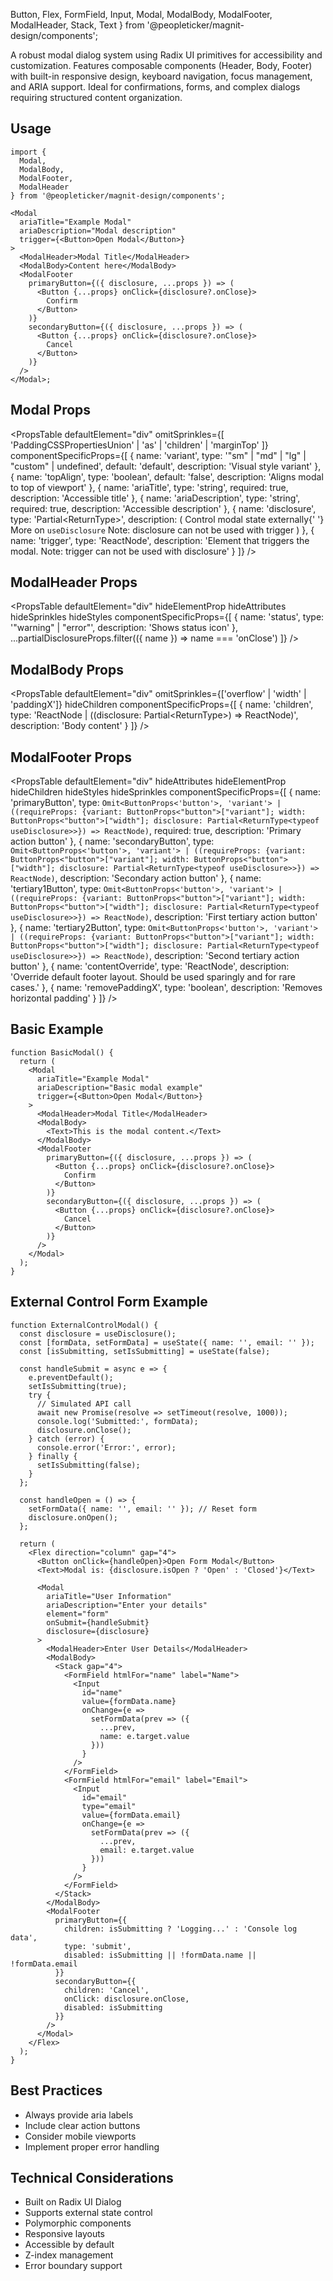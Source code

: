   Button,
  Flex,
  FormField,
  Input,
  Modal,
  ModalBody,
  ModalFooter,
  ModalHeader,
  Stack,
  Text
} from '@peopleticker/magnit-design/components';

A robust modal dialog system using Radix UI primitives for accessibility and
customization. Features composable components (Header, Body, Footer) with
built-in responsive design, keyboard navigation, focus management, and ARIA
support. Ideal for confirmations, forms, and complex dialogs requiring
structured content organization.

## Usage

```tsx
import {
  Modal,
  ModalBody,
  ModalFooter,
  ModalHeader
} from '@peopleticker/magnit-design/components';

<Modal
  ariaTitle="Example Modal"
  ariaDescription="Modal description"
  trigger={<Button>Open Modal</Button>}
>
  <ModalHeader>Modal Title</ModalHeader>
  <ModalBody>Content here</ModalBody>
  <ModalFooter
    primaryButton={({ disclosure, ...props }) => (
      <Button {...props} onClick={disclosure?.onClose}>
        Confirm
      </Button>
    )}
    secondaryButton={({ disclosure, ...props }) => (
      <Button {...props} onClick={disclosure?.onClose}>
        Cancel
      </Button>
    )}
  />
</Modal>;
```

## Modal Props

<PropsTable
  defaultElement="div"
  omitSprinkles={[
    'PaddingCSSPropertiesUnion' | 'as' | 'children' | 'marginTop'
  ]}
  componentSpecificProps={[
    {
      name: 'variant',
      type: '"sm" | "md" | "lg" | "custom" | undefined',
      default: 'default',
      description: 'Visual style variant'
    },
    {
      name: 'topAlign',
      type: 'boolean',
      default: 'false',
      description: 'Aligns modal to top of viewport'
    },
    {
      name: 'ariaTitle',
      type: 'string',
      required: true,
      description: 'Accessible title'
    },
    {
      name: 'ariaDescription',
      type: 'string',
      required: true,
      description: 'Accessible description'
    },
    {
      name: 'disclosure',
      type: 'Partial<ReturnType<typeof useDisclosure>>',
      description: (
        <Text>
          Control modal state externally{' '}
          <Link to="/docs/hooks-api#usedisclosure">
            More on `useDisclosure`
          </Link>
          Note: disclosure can not be used with trigger
        </Text>
      )
    },
    {
      name: 'trigger',
      type: 'ReactNode',
      description:
        'Element that triggers the modal. Note: trigger can not be used with disclosure'
    }
  ]}
/>

## ModalHeader Props

<PropsTable
  defaultElement="div"
  hideElementProp
  hideAttributes
  hideSprinkles
  hideStyles
  componentSpecificProps={[
    {
      name: 'status',
      type: '"warning" | "error"',
      description: 'Shows status icon'
    },
    ...partialDisclosureProps.filter(({ name }) => name === 'onClose')
  ]}
/>

## ModalBody Props

<PropsTable
  defaultElement="div"
  omitSprinkles={['overflow' | 'width' | 'paddingX']}
  hideChildren
  componentSpecificProps={[
    {
      name: 'children',
      type: 'ReactNode | ((disclosure: Partial<ReturnType<typeof useDisclosure>>) => ReactNode)',
      description: 'Body content'
    }
  ]}
/>

## ModalFooter Props

<PropsTable
  defaultElement="div"
  hideAttributes
  hideElementProp
  hideChildren
  hideStyles
  hideSprinkles
  componentSpecificProps={[
    {
      name: 'primaryButton',
      type: `Omit<ButtonProps<'button'>, 'variant'> | ((requireProps: {variant: ButtonProps<"button">["variant"]; width: ButtonProps<"button">["width"]; disclosure: Partial<ReturnType<typeof useDisclosure>>}) => ReactNode)`,
      required: true,
      description: 'Primary action button'
    },
    {
      name: 'secondaryButton',
      type: `Omit<ButtonProps<'button'>, 'variant'> | ((requireProps: {variant: ButtonProps<"button">["variant"]; width: ButtonProps<"button">["width"]; disclosure: Partial<ReturnType<typeof useDisclosure>>}) => ReactNode)`,
      description: 'Secondary action button'
    },
    {
      name: 'tertiary1Button',
      type: `Omit<ButtonProps<'button'>, 'variant'> | ((requireProps: {variant: ButtonProps<"button">["variant"]; width: ButtonProps<"button">["width"]; disclosure: Partial<ReturnType<typeof useDisclosure>>}) => ReactNode)`,
      description: 'First tertiary action button'
    },
    {
      name: 'tertiary2Button',
      type: `Omit<ButtonProps<'button'>, 'variant'> | ((requireProps: {variant: ButtonProps<"button">["variant"]; width: ButtonProps<"button">["width"]; disclosure: Partial<ReturnType<typeof useDisclosure>>}) => ReactNode)`,
      description: 'Second tertiary action button'
    },
    {
      name: 'contentOverride',
      type: 'ReactNode',
      description:
        'Override default footer layout. Should be used sparingly and for rare cases.'
    },
    {
      name: 'removePaddingX',
      type: 'boolean',
      description: 'Removes horizontal padding'
    }
  ]}
/>

## Basic Example

```tsx live
function BasicModal() {
  return (
    <Modal
      ariaTitle="Example Modal"
      ariaDescription="Basic modal example"
      trigger={<Button>Open Modal</Button>}
    >
      <ModalHeader>Modal Title</ModalHeader>
      <ModalBody>
        <Text>This is the modal content.</Text>
      </ModalBody>
      <ModalFooter
        primaryButton={({ disclosure, ...props }) => (
          <Button {...props} onClick={disclosure?.onClose}>
            Confirm
          </Button>
        )}
        secondaryButton={({ disclosure, ...props }) => (
          <Button {...props} onClick={disclosure?.onClose}>
            Cancel
          </Button>
        )}
      />
    </Modal>
  );
}
```

## External Control Form Example

```tsx live
function ExternalControlModal() {
  const disclosure = useDisclosure();
  const [formData, setFormData] = useState({ name: '', email: '' });
  const [isSubmitting, setIsSubmitting] = useState(false);

  const handleSubmit = async e => {
    e.preventDefault();
    setIsSubmitting(true);
    try {
      // Simulated API call
      await new Promise(resolve => setTimeout(resolve, 1000));
      console.log('Submitted:', formData);
      disclosure.onClose();
    } catch (error) {
      console.error('Error:', error);
    } finally {
      setIsSubmitting(false);
    }
  };

  const handleOpen = () => {
    setFormData({ name: '', email: '' }); // Reset form
    disclosure.onOpen();
  };

  return (
    <Flex direction="column" gap="4">
      <Button onClick={handleOpen}>Open Form Modal</Button>
      <Text>Modal is: {disclosure.isOpen ? 'Open' : 'Closed'}</Text>

      <Modal
        ariaTitle="User Information"
        ariaDescription="Enter your details"
        element="form"
        onSubmit={handleSubmit}
        disclosure={disclosure}
      >
        <ModalHeader>Enter User Details</ModalHeader>
        <ModalBody>
          <Stack gap="4">
            <FormField htmlFor="name" label="Name">
              <Input
                id="name"
                value={formData.name}
                onChange={e =>
                  setFormData(prev => ({
                    ...prev,
                    name: e.target.value
                  }))
                }
              />
            </FormField>
            <FormField htmlFor="email" label="Email">
              <Input
                id="email"
                type="email"
                value={formData.email}
                onChange={e =>
                  setFormData(prev => ({
                    ...prev,
                    email: e.target.value
                  }))
                }
              />
            </FormField>
          </Stack>
        </ModalBody>
        <ModalFooter
          primaryButton={{
            children: isSubmitting ? 'Logging...' : 'Console log data',
            type: 'submit',
            disabled: isSubmitting || !formData.name || !formData.email
          }}
          secondaryButton={{
            children: 'Cancel',
            onClick: disclosure.onClose,
            disabled: isSubmitting
          }}
        />
      </Modal>
    </Flex>
  );
}
```

## Best Practices

- Always provide aria labels
- Include clear action buttons
- Consider mobile viewports
- Implement proper error handling

## Technical Considerations

- Built on Radix UI Dialog
- Supports external state control
- Polymorphic components
- Responsive layouts
- Accessible by default
- Z-index management
- Error boundary support
